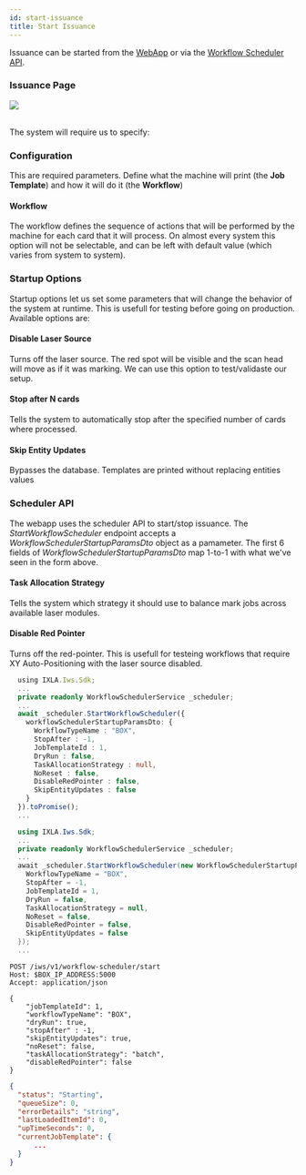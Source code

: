 ```yaml
---
id: start-issuance
title: Start Issuance
---
```



Issuance can be started from the [WebApp](#issuance-page) or via the [Workflow Scheduler API](#scheduler-api).

### Issuance Page

<div>
<img src={imgIssuance} className={"flex-item"} />
</div>

<br/>

The system will require us to specify: 
<!-- The interface is pretty self-explanatory. Select the template you want to print and click <span className={"btn"}>START</span> -->

### Configuration

This are required parameters. Define what the machine will print (the **Job Template**) and how it will do it (the **Workflow**)

#### Workflow 

The workflow defines the sequence of actions that will be performed by the machine for each card that it will process. 
On almost every system this option will not be selectable, and can be left with default value (which varies from system to system). 

### Startup Options

Startup options let us set some parameters that will change the behavior of the system at runtime. This is usefull for testing before going on production. Available options are: 

#### Disable Laser Source
Turns off the laser source. The red spot will be visible and the scan head will move as if it was marking. We can use this option to test/validaste our setup. 

#### Stop after N cards
Tells the system to automatically stop after the specified number of cards where processed.

#### Skip Entity Updates
Bypasses the database. Templates are printed without replacing entities values

### Scheduler API

The webapp uses the scheduler API to start/stop issuance. 
The *StartWorkflowScheduler* endpoint accepts a *WorkflowSchedulerStartupParamsDto* object as a pamameter. 
The first 6 fields of *WorkflowSchedulerStartupParamsDto* map 1-to-1 with what we've seen in the form above. 

#### Task Allocation Strategy
Tells the system which strategy it should use to balance mark jobs across available laser modules. 

#### Disable Red Pointer
Turns off the red-pointer. This is usefull for testeing workflows that require XY Auto-Positioning with the 
laser source disabled. 

<Tabs groupId="code">
<TabItem value="ts" label="Angular">

```typescript
  using IXLA.Iws.Sdk;
  ...
  private readonly WorkflowSchedulerService _scheduler; 
  ... 
  await _scheduler.StartWorkflowScheduler({
    workflowSchedulerStartupParamsDto: {
      WorkflowTypeName : "BOX",
      StopAfter : -1, 
      JobTemplateId : 1,
      DryRun : false, 
      TaskAllocationStrategy : null, 
      NoReset : false,
      DisableRedPointer : false,
      SkipEntityUpdates : false
    }
  }).toPromise();
  ...
```

</TabItem>
<TabItem value="csharp" label="C#">

```csharp
  using IXLA.Iws.Sdk;
  ...
  private readonly WorkflowSchedulerService _scheduler; 
  ... 
  await _scheduler.StartWorkflowScheduler(new WorkflowSchedulerStartupParamsDto {
    WorkflowTypeName = "BOX",
    StopAfter = -1, 
    JobTemplateId = 1,
    DryRun = false, 
    TaskAllocationStrategy = null, 
    NoReset = false,
    DisableRedPointer = false,
    SkipEntityUpdates = false
  });
  ...
```

</TabItem>

<TabItem value="http" label="HTTP">

```http
POST /iws/v1/workflow-scheduler/start
Host: $BOX_IP_ADDRESS:5000
Accept: application/json

{
    "jobTemplateId": 1,
    "workflowTypeName": "BOX",
    "dryRun": true,
    "stopAfter" : -1,
    "skipEntityUpdates": true,
    "noReset": false,
    "taskAllocationStrategy": "batch", 
    "disableRedPointer": false
}
```

```json title="Response Body"
{
  "status": "Starting",
  "queueSize": 0,
  "errorDetails": "string",
  "lastLoadedItemId": 0,
  "upTimeSeconds": 0,
  "currentJobTemplate": {
      ...
  }
}
```


</TabItem>

</Tabs>
